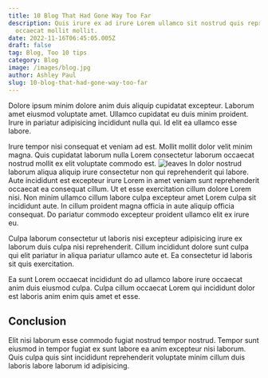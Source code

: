 ```yaml
---
title: 10 Blog That Had Gone Way Too Far
description: Quis irure ex ad irure Lorem ullamco sit nostrud quis reprehenderit in
  occaecat mollit mollit.
date: 2022-11-16T06:45:05.005Z
draft: false
tag: Blog, Too 10 tips
category: Blog
image: /images/blog.jpg
author: Ashley Paul
slug: 10-blog-that-had-gone-way-too-far
---
```

Dolore ipsum minim dolore anim duis aliquip cupidatat excepteur. Laborum amet eiusmod voluptate amet. Ullamco cupidatat eu duis minim proident. Irure in pariatur adipisicing incididunt nulla qui. Id elit ea ullamco esse labore.

Irure tempor nisi consequat et veniam ad est. Mollit mollit dolor velit minim magna. Quis cupidatat laborum nulla Lorem consectetur laborum occaecat nostrud mollit ex elit voluptate commodo est.
![leaves](/images/leaves.jpg)
In dolor nostrud laborum aliqua aliquip irure consectetur non qui reprehenderit qui labore. Aute incididunt est excepteur irure Lorem in amet veniam sunt reprehenderit occaecat ea consequat cillum. Ut et esse exercitation cillum dolore Lorem nisi. Non minim ullamco cillum labore culpa excepteur amet Lorem culpa sit incididunt aute. In cillum proident magna officia in aute aliquip officia consequat. Do pariatur commodo excepteur proident ullamco elit ex irure eu.

Culpa laborum consectetur ut laboris nisi excepteur adipisicing irure ex laborum duis culpa nisi reprehenderit. Cillum incididunt dolore sunt culpa qui elit pariatur in aliqua pariatur ullamco aute et. Ea consectetur id laboris sit quis exercitation.

Ea sunt Lorem occaecat incididunt do ad ullamco labore irure occaecat anim duis eiusmod culpa. Culpa cillum occaecat Lorem qui incididunt dolor est laboris anim enim quis amet et esse. 

## Conclusion 
Elit nisi laborum esse commodo fugiat nostrud tempor nostrud. Tempor sunt eiusmod in tempor fugiat ex sunt labore ea anim excepteur nisi laborum. Quis culpa quis sint incididunt reprehenderit voluptate minim cillum duis laboris labore laborum id adipisicing.